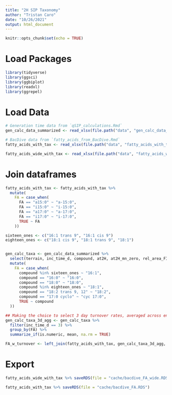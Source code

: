```yaml
---
title: "2H SIP Taxonomy"
author: "Tristan Caro"
date: "10/26/2021"
output: html_document
---
```


```r
knitr::opts_chunk$set(echo = TRUE)
```

# Load Packages
```r
library(tidyverse)
library(ggsci)
library(ggbiplot)
library(readxl)
library(ggrepel)
```

# Load Data
```r
# Generation time data from `qSIP_calculations.Rmd`
gen_calc_data_summarized <- read_xlsx(file.path("data", "gen_calc_data_summarized.xlsx"))

# BacDive data from `fatty_acids_from_BacDive.Rmd`
fatty_acids_with_tax <- read_xlsx(file.path("data", "fatty_acids_with_tax.xlsx"))

fatty_acids_wide_with_tax <- read_xlsx(file.path("data", "fatty_acids_wide_with_tax.xlsx"))
```

# Join dataframes

```r
fatty_acids_with_tax <- fatty_acids_with_tax %>% 
  mutate(
    FA = case_when(
      FA == "a15:0" ~ "a-15:0",
      FA == "i15:0" ~ "i-15:0",
      FA == "a17:0" ~ "a-17:0",
      FA == "i17:0" ~ "i-17:0",
      TRUE ~ FA
    ))

sixteen_ones <- c("16:1 trans 9", "16:1 cis 9")
eighteen_ones <- c("18:1 cis 9", "18:1 trans 9", "18:1")


gen_calc_taxa <- gen_calc_data_summarized %>% 
  select(terrain, inc_time_d, compound, at2H, at2H_mn_zero, rel_area_FID, u_d, gen_d, chain_fctr, chain_num) %>% 
  mutate(
    FA = case_when(
      compound %in% sixteen_ones ~ "16:1",
      compound == "16:0" ~ "16:0",
      compound == "18:0" ~ "18:0",
      compound %in% eighteen_ones ~ "18:1",
      compound == "18:2 trans 9, 12" ~ "18:2",
      compound == "17:0 cyclo" ~ "cyc 17:0",
      TRUE ~ compound
  ))

## Making the choice to select 3 day turnover rates, averaged across environments
gen_calc_taxa_3d_agg <- gen_calc_taxa %>% 
  filter(inc_time_d == 3) %>% 
  group_by(FA) %>% 
  summarize_if(is.numeric, mean, na.rm = TRUE)

FA_w_turnover <- left_join(fatty_acids_with_tax, gen_calc_taxa_3d_agg, by = "FA")
```


# Export

```r
fatty_acids_wide_with_tax %>% saveRDS(file = "cache/bacdive_FA_wide.RDS")

fatty_acids_with_tax %>% saveRDS(file = "cache/bacdive_FA.RDS")

```


